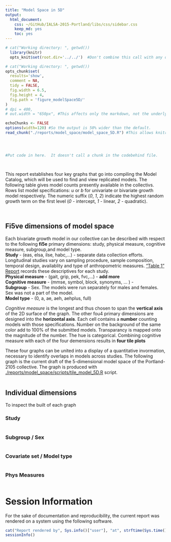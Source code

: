 ```yaml
---
title: "Model Space in 5D"
output:
  html_document:
    css: ~/GitHub/IALSA-2015-Portland/libs/css/sidebar.css
    keep_md: yes
    toc: yes
---
```




<!--  Set the working directory to the repository's base directory; this assumes the report is nested inside of two directories.-->
```r
# cat("Working directory: ", getwd())
  library(knitr)
  opts_knit$set(root.dir='../../')  #Don't combine this call with any other chunk -especially one that uses file paths.
```

<!-- Set the report-wide options, and point to the external code file. -->
```r
# cat("Working directory: ", getwd())
opts_chunk$set(
  results='show', 
  comment = NA, 
  tidy = FALSE,
  fig.width = 6.5, 
  fig.height = 4, 
  fig.path = 'figure_modelSpace5D/'
)
# dpi = 400,
# out.width = "650px", #This affects only the markdown, not the underlying png file.  The height will be scaled appropriately.

echoChunks <- FALSE
options(width=120) #So the output is 50% wider than the default.
read_chunk("./reports/model_space/model_space_5D.R") #This allows knitr to call chunks tagged in the underlying *.R file.
```

<!-- Load the sources.  Suppress the output when loading sources. --> 
```r
```

<!-- Load 'sourced' R files.  Suppress the output when loading packages. --> 
```r
```

<!-- Load any Global functions and variables declared in the R file.  Suppress the output. --> 
```r
```

<!-- Declare any global functions specific to a Rmd output.  Suppress the output. --> 
```r
#Put code in here.  It doesn't call a chunk in the codebehind file.
```

<!-- Load the datasets.   -->
```r
```

<!-- Tweak the datasets.   -->
```r
```

<!-- Frequency counts   -->


This report establishes four key graphs that go into compiling the Model Catalog, which will be used to find and view replicated models. The following table gives model counts presently available in the collectivs. Rows list model specifications: *u* or *b* for univariate or bivariate growth model respectively. The numeric suffix (*0*, *1*, *2*) indicate the highest random growth term on the first level (*0* - intercept, *1* - linear, *2* - quadratic).


```r
```

```r
```
## Fi5ve dimensions of model space

Each bivariate growth model in our collective can be described with respect to the following **fi5e** primary dimensions: study, physical measure, cognitive measure, subgroup,and model type.     
**Study** - (eas, elsa, ilse, habc,...) - separate data collection efforts. Longitudinal studies vary on sampling procedure, sample composition, temporal design, availablity and type of anthropometric measures. ["Table 1" Report](./reports/table_1/table_1.md) records these descriptives for each study.   
**Physical measure** - (gait, grip, pek, fvc,...)  - **add more**   
**Cognitive measure** - (mmse, symbol, block, synonyms, ...  )  -    
**Subgroup** - Sex. The models were run separately for males and females. Sex was not a part of the model.   
**Model type** - (0, a, ae, aeh, aehplus, full)   

*Cognitive measure* is the longest and thus chosen to span the **vertical axis** of the 2D surface of the graph. The other fou4 primary dimensions are designed into the **horizontal axis**. Each cell contains a  **number** counting models with those  specifications. Number on the background of the same color add to 100% of the submitted models. Transparancy is mapped onto the magnitude of the number. The hue is categorical. Combining cognitive measure with each of the four demensions results in **four tile plots**

These four graphs  can be united into a display of a quantitative invormation, necessary to identify overlaps in models across studies. The following graph is the current draft of the 5-dimensional model space of the Portland-2105 collective. The graph is produced with  [./reports/model_space/scripts/tile_model_5D.R](https://github.com/IALSA/IALSA-2015-Portland/blob/master/reports/model_space/model_space_5D.R) script. 

```r
```


## Individual dimensions
To inspect the built of each graph

### Study

```r
```


### Subgroup / Sex

```r
```

### Covariate set / Model type
```r
```


### Phys Measures

```r
```



# Session Information
For the sake of documentation and reproducibility, the current report was rendered on a system using the following software.

```r
cat("Report rendered by", Sys.info()["user"], "at", strftime(Sys.time(), "%Y-%m-%d, %H:%M %z"))
sessionInfo()
```
